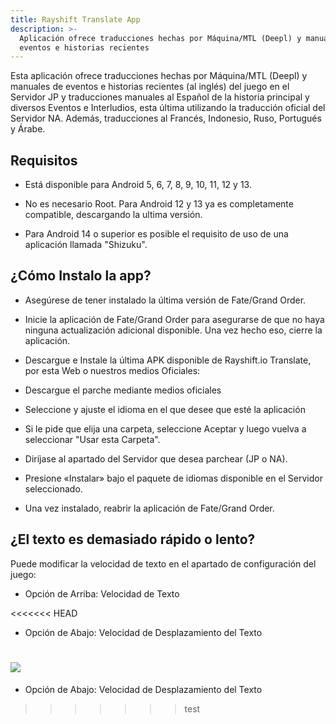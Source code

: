 ```yaml
---
title: Rayshift Translate App
description: >-
  Aplicación ofrece traducciones hechas por Máquina/MTL (Deepl) y manuales de
  eventos e historias recientes
---
```

Esta aplicación ofrece traducciones hechas por Máquina/MTL (Deepl) y manuales de eventos e historias recientes (al inglés) del juego en el Servidor JP y traducciones manuales al Español de la historia principal y diversos Eventos e Interludios, esta última utilizando la traducción oficial del Servidor NA. Además, traducciones al Francés, Indonesio, Ruso, Portugués y Árabe.

## Requisitos

* Está disponible para Android 5, 6, 7, 8, 9, 10, 11, 12 y 13.

* No es necesario Root. Para Android 12 y 13 ya es completamente compatible, descargando la ultima versión.

* Para Android 14 o superior es posible el requisito de uso de una aplicación llamada "Shizuku".

## **¿Cómo Instalo la app?**

* Asegúrese de tener instalado la última versión de Fate/Grand Order.

* Inicie la aplicación de Fate/Grand Order para asegurarse de que no haya ninguna actualización adicional disponible. Una vez hecho eso, cierre la aplicación.

* Descargue e Instale la última APK disponible de Rayshift.io Translate, por esta Web o nuestros medios Oficiales:

* Descargue el parche mediante medios oficiales

* Seleccione y ajuste el idioma en el que desee que esté la aplicación

* Si le pide que elija una carpeta, seleccione Aceptar y luego vuelva a seleccionar "Usar esta Carpeta".

* Diríjase al apartado del Servidor que desea parchear (JP o NA).

* Presione «Instalar» bajo el paquete de idiomas disponible en el Servidor seleccionado.

* Una vez instalado, reabrir la aplicación de Fate/Grand Order.

## **¿El texto es demasiado rápido o lento?**

Puede modificar la velocidad de texto en el apartado de configuración del juego:

* Opción de Arriba: Velocidad de Texto

<<<<<<< HEAD
* Opción de Abajo: Velocidad de Desplazamiento del Texto

![](image.png)
=======
* Opción de Abajo: Velocidad de Desplazamiento del Texto
>>>>>>> test
